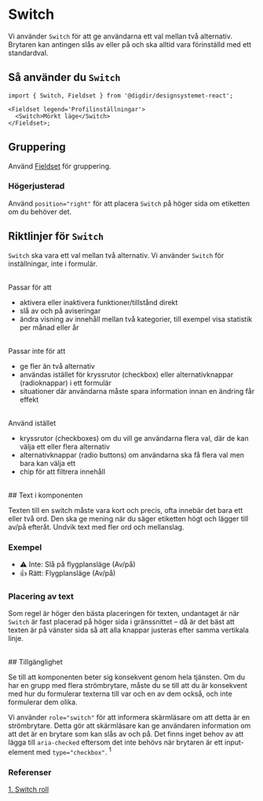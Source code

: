 

<Meta of={SwitchStories} />

# Switch

Vi använder `Switch` för att ge användarna ett val mellan två alternativ. Brytaren kan antingen slås av eller på och ska alltid vara förinställd med ett standardval.

<Primary />
<Controls />

## Så använder du `Switch`

```tsx
import { Switch, Fieldset } from '@digdir/designsystemet-react';

<Fieldset legend='Profilinställningar'>
  <Switch>Mörkt läge</Switch>
</Fieldset>;
```

## Gruppering

Använd [Fieldset](/docs/komponenter-fieldset--docs) för gruppering.

<Canvas of={SwitchStories.FullWidth} />

### Högerjusterad

Använd `position="right"` för att placera `Switch` på höger sida om etiketten om
du behöver det.

<Canvas of={SwitchStories.FullWidthRight} />

## Riktlinjer för `Switch`

`Switch` ska vara ett val mellan två alternativ. Vi använder `Switch` för inställningar, inte i formulär.

<br />
Passar för att

- aktivera eller inaktivera funktioner/tillstånd direkt
- slå av och på aviseringar
- ändra visning av innehåll mellan två kategorier, till exempel visa
  statistik per månad eller år

<br />
Passar inte för att

- ge fler än två alternativ
- användas istället för kryssrutor (checkbox) eller alternativknappar (radioknappar) i ett formulär
- situationer där användarna måste spara information innan en ändring får effekt

<br />
Använd istället

- kryssrutor (checkboxes) om du vill ge användarna flera val, där de kan välja ett eller flera alternativ
- alternativknappar (radio buttons) om användarna ska få flera val men bara kan välja ett
- chip för att filtrera innehåll

<br />
## Text i komponenten

Texten till en switch måste vara kort och precis, ofta innebär det bara ett eller två ord. Den ska ge mening när du säger etiketten högt och lägger till av/på efteråt. Undvik text med fler ord och mellanslag.

### Exempel

- ⚠️ Inte: Slå på flygplansläge (Av/på)
- 👍 Rätt: Flygplansläge (Av/på)
  <br />

### Placering av text

Som regel är höger den bästa placeringen för texten, undantaget är när `Switch` är fast placerad på höger sida i gränssnittet – då är det bäst att texten är på vänster sida så att alla knappar justeras efter samma vertikala linje.

<br />
## Tillgänglighet

Se till att komponenten beter sig konsekvent genom hela tjänsten.
Om du har en grupp med flera strömbrytare, måste du se till att du är konsekvent med hur du formulerar texterna till var och en av dem också, och inte formulerar dem olika.

Vi använder `role="switch"` för att informera skärmläsare om att detta är en strömbrytare. Detta gör att skärmläsare kan ge användaren information om att det är en brytare som kan slås av och på.
Det finns inget behov av att lägga till `aria-checked` eftersom det inte behövs när brytaren är ett input-element med `type="checkbox"`. <sup>1</sup>

### Referenser

[1. Switch roll](https://www.w3.org/WAI/ARIA/apg/patterns/switch/#:~:text=If%20the%20switch%20element%20is%20an%20HTML%20input%5Btype%3D%22checkbox%22%5D%2C%20it%20uses%20the%20HTML%20checked%20attribute%20instead%20of%20the%20aria%2Dchecked%20property.)